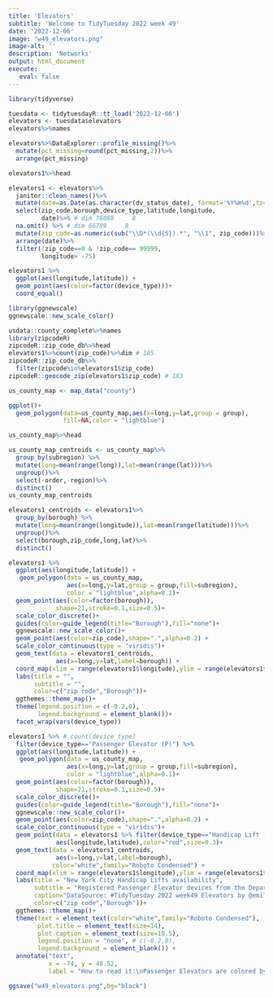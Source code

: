 ```yaml
---
title: 'Elevators'
subtitle: 'Welcome to TidyTuesday 2022 week 49'
date: '2022-12-06'
image: "w49_elevators.png"
image-alt: ''
description: 'Networks'
output: html_document
execute: 
   eval: false
---
```







```r
library(tidyverse)
```

```r
tuesdata <- tidytuesdayR::tt_load('2022-12-06')
elevators <- tuesdata$elevators
elevators%>%names
```

```r
elevators%>%DataExplorer::profile_missing()%>%
  mutate(pct_missing=round(pct_missing,2))%>%
  arrange(pct_missing)
```


```r
elevators1%>%head
```



```r
elevators1 <- elevators%>%
  janitor::clean_names()%>%
  mutate(date=as.Date(as.character(dv_status_date), format='%Y%m%d',tz="UTC")) %>%
  select(zip_code,borough,device_type,latitude,longitude,
         date)%>% # dim 76088     8
  na.omit() %>% # dim 66789     8
  mutate(zip_code=as.numeric(sub("\\D*(\\d{5}).*", "\\1", zip_code)))%>%
  arrange(date)%>%
  filter(!zip_code==0 & !zip_code== 99999,
         longitude> -75)
```

```r
elevators1 %>%
  ggplot(aes(longitude,latitude)) +
  geom_point(aes(color=factor(device_type)))+
  coord_equal()
```

```r
library(ggnewscale)
ggnewscale::new_scale_color()
```

```r
usdata::county_complete%>%names
library(zipcodeR)
zipcodeR::zip_code_db%>%head
elevators1%>%count(zip_code)%>%dim # 185
zipcodeR::zip_code_db%>%
  filter(zipcode%in%elevators1$zip_code)
zipcodeR::geocode_zip(elevators1$zip_code) # 183
```
```r
us_county_map <- map_data("county")

ggplot()+
  geom_polygon(data=us_county_map,aes(x=long,y=lat,group = group),
               fill=NA,color = "lightblue")
```
```r
us_county_map%>%head
```
```r
us_county_map_centroids <- us_county_map%>%
  group_by(subregion) %>%
  mutate(long=mean(range(long)),lat=mean(range(lat)))%>%
  ungroup()%>%
  select(-order,-region)%>%
  distinct()
us_county_map_centroids
```
```r
elevators1_centroids <- elevators1%>%
  group_by(borough) %>%
  mutate(long=mean(range(longitude)),lat=mean(range(latitude)))%>%
  ungroup()%>%
  select(borough,zip_code,long,lat)%>%
  distinct()
```



```r
elevators1 %>%
  ggplot(aes(longitude,latitude)) +
   geom_polygon(data = us_county_map,
                aes(x=long,y=lat,group = group,fill=subregion),
                color = "lightblue",alpha=0.1)+
  geom_point(aes(color=factor(borough)),
             shape=21,stroke=0.1,size=0.5)+
  scale_color_discrete()+
  guides(color=guide_legend(title="Borough"),fill="none")+
  ggnewscale::new_scale_color()+
  geom_point(aes(color=zip_code),shape=".",alpha=0.2) +
  scale_color_continuous(type = "viridis")+
  geom_text(data = elevators1_centroids,
             aes(x=long,y=lat,label=borough)) +
  coord_map(xlim = range(elevators1$longitude),ylim = range(elevators1$latitude))+
  labs(title = "",
       subtitle = "",
       color=c("zip code","Borough"))+
  ggthemes::theme_map()+
  theme(legend.position = c(-0.2,0),
        legend.background = element_blank())+
  facet_wrap(vars(device_type))
```



```r
elevators1 %>% # count(device_type)
  filter(device_type=="Passenger Elevator (P)") %>%
  ggplot(aes(longitude,latitude)) +
   geom_polygon(data = us_county_map,
                aes(x=long,y=lat,group = group,fill=subregion),
                color = "lightblue",alpha=0.1)+
  geom_point(aes(color=factor(borough)),
             shape=21,stroke=0.1,size=0.5)+
  scale_color_discrete()+
  guides(color=guide_legend(title="Borough"),fill="none")+
  ggnewscale::new_scale_color()+
  geom_point(aes(color=zip_code),shape=".",alpha=0.2) +
  scale_color_continuous(type = "viridis")+
  geom_point(data = elevators1 %>% filter(device_type=="Handicap Lift (H)"),
             aes(longitude,latitude),color="red",size=0.3)+
  geom_text(data = elevators1_centroids,
             aes(x=long,y=lat,label=borough),
            color="white",family="Roboto Condensed") +
  coord_map(xlim = range(elevators1$longitude),ylim = range(elevators1$latitude))+
  labs(title = "New York City Handicap Lifts availability",
       subtitle = "Registered Passenger Elevator devices from the Department of Buildings 2015",
       caption="DataSource: #TidyTuesday 2022 week49 Elevators by @emilhvitfeldt | Graphics: Federica Gazzelloni",
       color=c("zip code","Borough"))+
  ggthemes::theme_map()+
  theme(text = element_text(color="white",family="Roboto Condensed"),
        plot.title = element_text(size=14),
        plot.caption = element_text(size=10.5),
        legend.position = "none", # c(-0.2,0),
        legend.background = element_blank()) +
  annotate("text", 
           x = -74, y = 40.52, 
           label = "How to read it:\nPassenger Elevators are colored by borough and zip code,\nwhile red dots indicate the presence of Handicap Lifts",color="white",size=3,family="Roboto Condensed")
```


```r
ggsave("w49_elevators.png",bg="black")
```


